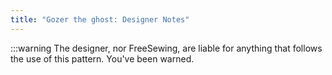 ```yaml
---
title: "Gozer the ghost: Designer Notes"
---
```


:::warning
The designer, nor FreeSewing, are liable for anything that follows the use of this pattern. You've been warned.</Warning>

